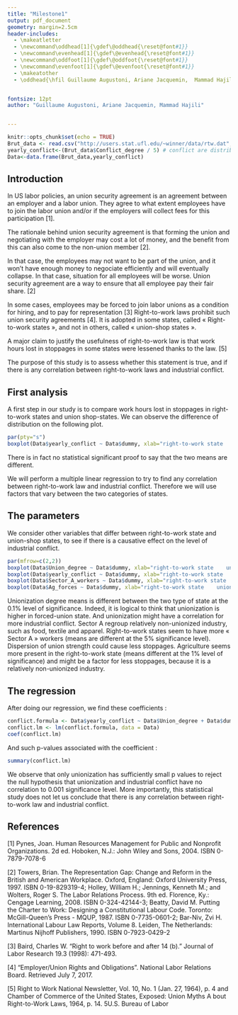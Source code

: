 ```yaml
---
title: "Milestone1"
output: pdf_document
geometry: margin=2.5cm
header-includes:
  - \makeatletter
  - \newcommand\oddhead[1]{\gdef\@oddhead{\reset@font#1}}
  - \newcommand\evenhead[1]{\gdef\@evenhead{\reset@font#1}}
  - \newcommand\oddfoot[1]{\gdef\@oddfoot{\reset@font#1}}
  - \newcommand\evenfoot[1]{\gdef\@evenfoot{\reset@font#1}}
  - \makeatother
  - \oddhead{\hfil Guillaume Augustoni, Ariane Jacquemin,  Mammad Hajili \hfil}


fontsize: 12pt
author: "Guillaume Augustoni, Ariane Jacquemin, Mammad Hajili"


---
```


```r
knitr::opts_chunk$set(echo = TRUE)
Brut_data <- read.csv("http://users.stat.ufl.edu/~winner/data/rtw.dat", header = FALSE, sep= "", dec =".", col.names = c("Post_abr", "Conflict_degree", "Union_degree", "dummy", "Sector_A_workers", "Ag_forces"))
yearly_conflict<-(Brut_data$Conflict_degree / 5) # conflict are distributed over 5 years.
Data<-data.frame(Brut_data,yearly_conflict)
```


## Introduction

In US labor policies, an union security agreement is an agreement between an employer and a labor union. They agree to what extent employees have to join the labor union and/or if the employers will collect fees for this participation [1].

The rationale behind union security agreement is that forming the union and negotiating with the employer may cost a lot of money, and the benefit from this can also come to the non-union member [2].

In that case, the employees may not want to be part of the union, and it won’t have enough money to negociate efficiently and will eventually collapse. In that case, situation for all employees will be worse. Union security agreement are a way to ensure that all employee pay their fair share. [2]

In some cases, employees may be forced to join labor unions as a condition for hiring, and to pay for representation [3]
Right-to-work laws prohibit such union security agreements [4]. It is adopted in some states, called « Right-to-work states », and not in others, called « union-shop states ».

A major claim to justify the usefulness of right-to-work law is that work hours lost in stoppages in some states were lessened thanks to the law. [5]

The purpose of this study is to assess whether this statement is true, and if there is any correlation between right-to-work laws and industrial conflict.


## First analysis

A first step in our study is to compare work hours lost in stoppages in right-to-work states and union shop-states. We can observe the difference of distribution on the following plot.


```r

par(pty="s") 
boxplot(Data$yearly_conflict ~ Data$dummy, xlab="right-to-work state    union-shop state", ylab = "Proportion of hours lost")

```
 
There is in fact no statistical significant proof to say that the two means are different. 

We will perform a multiple linear regression to try to find any correlation between right-to-work law and industrial conflict.
Therefore we will use factors that vary between the two categories of states.

## The parameters

We consider other variables that differ between right-to-work state and union-shop states, to see if there is a causative effect on the level of industrial conflict.

```r

par(mfrow=c(2,2))
boxplot(Data$Union_degree ~ Data$dummy, xlab="right-to-work state    union-shop state", ylab = "% of unionized workforce")
boxplot(Data$yearly_conflict ~ Data$dummy, xlab="right-to-work state    union-shop state", ylab = "Proportion of hours lost")
boxplot(Data$Sector_A_workers ~ Data$dummy, xlab="right-to-work state    union-shop state", ylab = "% of workforce in sector A")
boxplot(Data$Ag_forces ~ Data$dummy, xlab="right-to-work state    union-shop state", ylab = "% of workforce in agriculture")
```

 

Unionization degree means is different between the two type of state at the 0.1% level of significance.
Indeed, it is logical to think that unionization is higher in forced-union state.
And unionization might have a correlation for more industrial conflict. Sector A regroup relatively non-unionized industry, such as food, textile and apparel. Right-to-work states seem to have more « Sector A » workers (means are different at the 5% significance level). Dispersion of union strength could cause less stoppages. Agriculture seems more present in the right-to-work state (means different at the 1% level of significance) and might be a factor for less stoppages, because it is a relatively non-unionized industry.

## The regression

After doing our regression, we find these coefficients :
```r
conflict.formula <- Data$yearly_conflict ~ Data$Union_degree + Data$dummy + Data$Sector_A_workers+ Data$Ag_forces
conflict.lm <- lm(conflict.formula, data = Data)
coef(conflict.lm)
```

And such p-values associated with the coefficient : 
```r
summary(conflict.lm)
```

We observe that only unionization has sufficiently small p values to reject the null hypothesis that unionization and industrial conflict have no correlation to 0.001 significance level.
More importantly, this statistical study does not let us conclude that there is any correlation between right-to-work law and industrial conflict.

## References

[1] Pynes, Joan. Human Resources Management for Public and Nonprofit Organizations. 2d ed. Hoboken, N.J.: John Wiley and Sons, 2004. ISBN 0-7879-7078-6

[2] Towers, Brian. The Representation Gap: Change and Reform in the British and American Workplace. Oxford, England: Oxford University Press, 1997. ISBN 0-19-829319-4; Holley, William H.; Jennings, Kenneth M.; and Wolters, Roger S. The Labor Relations Process. 9th ed. Florence, Ky.: Cengage Learning, 2008. ISBN 0-324-42144-3; Beatty, David M. Putting the Charter to Work: Designing a Constitutional Labour Code. Toronto: McGill-Queen's Press - MQUP, 1987. ISBN 0-7735-0601-2; Bar-Niv, Zvi H. International Labour Law Reports, Volume 8. Leiden, The Netherlands: Martinus Nijhoff Publishers, 1990. ISBN 0-7923-0429-2

[3] Baird, Charles W. "Right to work before and after 14 (b)." Journal of Labor Research 19.3 (1998): 471-493.

[4] "Employer/Union Rights and Obligations". National Labor Relations Board. Retrieved July 7, 2017.

[5] Right to Work National Newsletter, Vol. 10, No. 1 (Jan. 27, 1964), p. 4 and Chamber of Commerce of the United States, Exposed: Union Myths A bout Right-to-Work Laws, 1964, p. 14. 5U.S. Bureau of Labor
